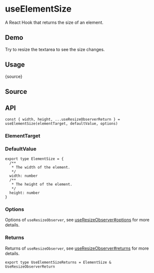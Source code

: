 # useElementSize


<HooksType category="Element" />

A React Hook that returns the size of an element.

## Demo

Try to resize the textarea to see the size changes.


<App />

## Usage


<RawCode>{source}</RawCode>

## Source


<Source />

## API

```tsx
const { width, height, ...useResizeObserverReturn } = useElementSize(elementTarget, defaultValue, options)
```

### ElementTarget


<Tip type="target" />

### DefaultValue

```tsx
export type ElementSize = {
  /**
   * The width of the element.
   */
  width: number
  /**
   * The height of the element.
   */
  height: number
}
```

### Options

Options of `useResizeObserver`, see [useResizeObserver#options](/reference/use-resize-observer/#options) for more details.

### Returns

Returns of `useResizeObserver`, see [useResizeObserver#returns](/reference/use-resize-observer/#returns) for more details.

```tsx
export type UseElementSizeReturns = ElementSize & UseResizeObserverReturn
```
